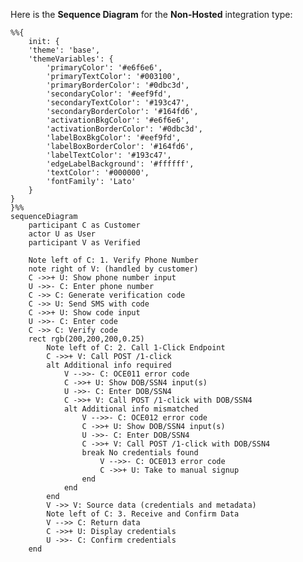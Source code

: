 Here is the **Sequence Diagram** for the **Non-Hosted** integration type:

```mermaid
%%{
    init: {
    'theme': 'base',
    'themeVariables': {
        'primaryColor': '#e6f6e6',
        'primaryTextColor': '#003100',
        'primaryBorderColor': '#0dbc3d',
        'secondaryColor': '#eef9fd',
        'secondaryTextColor': '#193c47',
        'secondaryBorderColor': '#164fd6',
        'activationBkgColor': '#e6f6e6',
        'activationBorderColor': '#0dbc3d',
        'labelBoxBkgColor': '#eef9fd',
        'labelBoxBorderColor': '#164fd6',
        'labelTextColor': '#193c47',
        'edgeLabelBackground': '#ffffff',
        'textColor': '#000000',
        'fontFamily': 'Lato'
    }
}
}%%
sequenceDiagram
    participant C as Customer
    actor U as User
    participant V as Verified

    Note left of C: 1. Verify Phone Number
    note right of V: (handled by customer)
    C ->>+ U: Show phone number input
    U ->>- C: Enter phone number
    C ->> C: Generate verification code
    C ->> U: Send SMS with code
    C ->>+ U: Show code input
    U ->>- C: Enter code
    C ->> C: Verify code
    rect rgb(200,200,200,0.25)
        Note left of C: 2. Call 1-Click Endpoint
        C ->>+ V: Call POST /1-click
        alt Additional info required
            V -->>- C: OCE011 error code
            C ->>+ U: Show DOB/SSN4 input(s)
            U ->>- C: Enter DOB/SSN4
            C ->>+ V: Call POST /1-click with DOB/SSN4
            alt Additional info mismatched
                V -->>- C: OCE012 error code
                C ->>+ U: Show DOB/SSN4 input(s)
                U ->>- C: Enter DOB/SSN4
                C ->>+ V: Call POST /1-click with DOB/SSN4
                break No credentials found
                    V -->>- C: OCE013 error code
                    C ->>+ U: Take to manual signup
                end
            end
        end
        V ->> V: Source data (credentials and metadata)
        Note left of C: 3. Receive and Confirm Data
        V -->> C: Return data
        C ->>+ U: Display credentials
        U ->>- C: Confirm credentials
    end
```
<br />